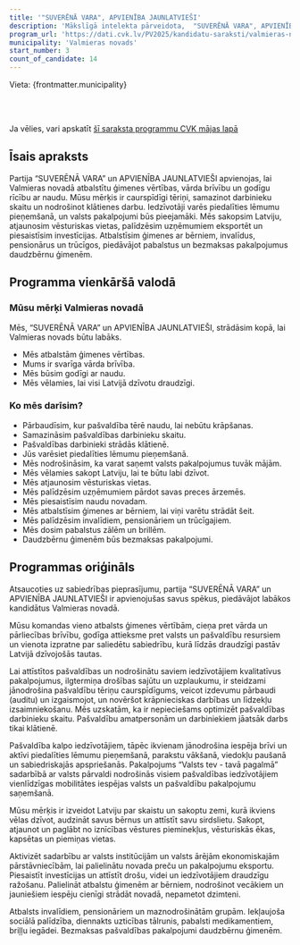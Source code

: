 ```yaml
---
title: '"SUVERĒNĀ VARA", APVIENĪBA JAUNLATVIEŠI'
description: 'Mākslīgā intelekta pārveidota,  "SUVERĒNĀ VARA", APVIENĪBA JAUNLATVIEŠI - Valmieras novads programma vienkāršā valodā'
program_url: 'https://dati.cvk.lv/PV2025/kandidatu-saraksti/valmieras-novads/suverena-vara-apvieniba-jaunlatviesi'
municipality: 'Valmieras novads'
start_number: 3
count_of_candidate: 14
---
```



Vieta: {frontmatter.municipality}<br/>

<Badge text="Ģimenes vērtības" variant="note" size="small" /> <Badge text="Pašvaldību caurspīdīgums" variant="note" size="small" /> <Badge text="Iedzīvotāju līdzdalība" variant="note" size="small" /> <Badge text="Vēstures pieminekļu saglabāšana" variant="note" size="small" /> <Badge text="Atbalsts ģimenēm un sociāli mazaizsargātajiem" variant="note" size="small" />

<br/><br/> 

<Card title='Šis ir mākslīga intelekta ģenerēts apraksts' icon='starlight'>
    Ja vēlies, vari apskatīt <a href={frontmatter.program_url} target='_blank'>šī saraksta programmu CVK mājas lapā</a>
    </Card>

## Īsais apraksts

Partija “SUVERĒNĀ VARA” un APVIENĪBA JAUNLATVIEŠI apvienojas, lai Valmieras novadā atbalstītu ģimenes vērtības, vārda brīvību un godīgu rīcību ar naudu. Mūsu mērķis ir caurspīdīgi tēriņi, samazinot darbinieku skaitu un nodrošinot klātienes darbu. Iedzīvotāji varēs piedalīties lēmumu pieņemšanā, un valsts pakalpojumi būs pieejamāki. Mēs sakopsim Latviju, atjaunosim vēsturiskas vietas, palīdzēsim uzņēmumiem eksportēt un piesaistīsim investīcijas. Atbalstīsim ģimenes ar bērniem, invalīdus, pensionārus un trūcīgos, piedāvājot pabalstus un bezmaksas pakalpojumus daudzbērnu ģimenēm.

## Programma vienkāršā valodā

### Mūsu mērķi Valmieras novadā

Mēs, “SUVERĒNĀ VARA” un APVIENĪBA JAUNLATVIEŠI, strādāsim kopā, lai Valmieras novads būtu labāks.

*   Mēs atbalstām ģimenes vērtības.
*   Mums ir svarīga vārda brīvība.
*   Mēs būsim godīgi ar naudu.
*   Mēs vēlamies, lai visi Latvijā dzīvotu draudzīgi.

### Ko mēs darīsim?

*   Pārbaudīsim, kur pašvaldība tērē naudu, lai nebūtu krāpšanas.
*   Samazināsim pašvaldības darbinieku skaitu.
*   Pašvaldības darbinieki strādās klātienē.
*   Jūs varēsiet piedalīties lēmumu pieņemšanā.
*   Mēs nodrošināsim, ka varat saņemt valsts pakalpojumus tuvāk mājām.
*   Mēs vēlamies sakopt Latviju, lai te būtu labi dzīvot.
*   Mēs atjaunosim vēsturiskas vietas.
*   Mēs palīdzēsim uzņēmumiem pārdot savas preces ārzemēs.
*   Mēs piesaistīsim naudu novadam.
*   Mēs atbalstīsim ģimenes ar bērniem, lai viņi varētu strādāt šeit.
*   Mēs palīdzēsim invalīdiem, pensionāriem un trūcīgajiem.
*   Mēs dosim pabalstus zālēm un brillēm.
*   Daudzbērnu ģimenēm būs bezmaksas pakalpojumi.

## Programmas oriģināls

Atsaucoties uz sabiedrības pieprasījumu, partija “SUVERĒNĀ VARA” un APVIENĪBA JAUNLATVIEŠI ir apvienojušas savus spēkus, piedāvājot labākos kandidātus Valmieras novadā.

Mūsu komandas vieno atbalsts ģimenes vērtībām, cieņa pret vārda un pārliecības brīvību, godīga attieksme pret valsts un pašvaldību resursiem un vienota izpratne par saliedētu sabiedrību, kurā līdzās draudzīgi pastāv Latvijā dzīvojošās tautas.

Lai attīstītos pašvaldības un nodrošinātu saviem iedzīvotājiem kvalitatīvus pakalpojumus, ilgtermiņa drošības sajūtu un uzplaukumu, ir steidzami jānodrošina pašvaldību tēriņu caurspīdīgums, veicot izdevumu pārbaudi (auditu) un izgaismojot, un novēršot krāpnieciskas darbības un līdzekļu izsaimniekošanu. Mēs uzskatām, ka ir nepieciešams optimizēt pašvaldības darbinieku skaitu. Pašvaldību amatpersonām un darbiniekiem jāatsāk darbs tikai klātienē.

Pašvaldība kalpo iedzīvotājiem, tāpēc ikvienam jānodrošina iespēja brīvi un aktīvi piedalīties lēmumu pieņemšanā, parakstu vākšanā, viedokļu paušanā un sabiedriskajās apspriešanās. Pakalpojums “Valsts tev - tavā pagalmā” sadarbībā ar valsts pārvaldi nodrošinās visiem pašvaldības iedzīvotājiem vienlīdzīgas mobilitātes iespējas valsts un pašvaldību pakalpojumu saņemšanā.

Mūsu mērķis ir izveidot Latviju par skaistu un sakoptu zemi, kurā ikviens vēlas dzīvot, audzināt savus bērnus un attīstīt savu sirdslietu. Sakopt, atjaunot un paglābt no iznīcības vēstures pieminekļus, vēsturiskās ēkas, kapsētas un piemiņas vietas.

Aktivizēt sadarbību ar valsts institūcijām un valsts ārējām ekonomiskajām pārstāvniecībām, lai palielinātu novada preču un pakalpojumu eksportu. Piesaistīt investīcijas un attīstīt drošu, videi un iedzīvotājiem draudzīgu ražošanu. Palielināt atbalstu ģimenēm ar bērniem, nodrošinot vecākiem un jauniešiem iespēju cienīgi strādāt novadā, nepametot dzimteni.

Atbalsts invalīdiem, pensionāriem un maznodrošinātām grupām. Iekļaujoša sociālā palīdzība, diennakts uzticības tālrunis, pabalsti medikamentiem, briļļu iegādei. Bezmaksas pašvaldības pakalpojumi daudzbērnu ģimenēm.
